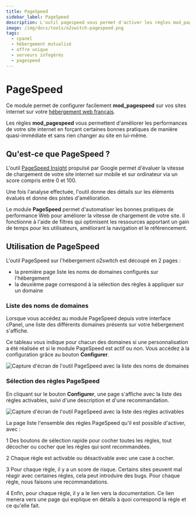 ```yaml
---
title: PageSpeed
sidebar_label: PageSpeed
description: L'outil pagespeed vous permet d'activer les règles mod_pagespeed de votre choix sur les sites internet hébergés. Améliore vos sites.
image: /img/docs/tools/o2switch-pagespeed.png
tags:
  - cpanel
  - hébergement mutualisé
  - offre unique
  - serveurs infogérés
  - pagespeed
---
```


# PageSpeed


Ce module permet de configurer facilement **mod_pagespeed** sur vos sites internet sur votre
[hébergement web français](https://www.o2switch.fr/hebergement-illimite/).

Les règles **mod_pagespeed** vous permettent d'améliorer les performances de votre site internet en forçant certaines
bonnes pratiques de manière quasi-immédiate et sans rien changer au site en lui-même.

<PreviewToolCard tool='o2switch-pagespeed' />

## Qu'est-ce que PageSpeed ?

L'outil [PageSpeed Insight](https://developers.google.com/speed/pagespeed/insights/) propulsé par Google permet
d'évaluer la vitesse de chargement de votre site internet sur mobile et sur ordinateur via un score compris entre 0
et 100.

Une fois l'analyse effectuée, l'outil donne des détails sur les éléments évalués et donne des pistes d'amélioration.

Le module **PageSpeed** permet d'automatiser les bonnes pratiques de performance Web pour améliorer la vitesse de
chargement de votre site. Il fonctionne à l'aide de filtres qui optimisent les ressources apportant un gain de temps
pour les utilisateurs, améliorant la navigation et le référencement.

## Utilisation de PageSpeed

L'outil PageSpeed sur l'hébergement o2switch est découpé en 2 pages :
  * la première page liste les noms de domaines configurés sur l'hébergement
  * la deuxième page correspond à la sélection des règles à appliquer sur un domaine

### Liste des noms de domaines

Lorsque vous accédez au module PageSpeed depuis votre interface cPanel, une liste des différents domaines présents sur
votre hébergement s'affiche.

Ce tableau vous indique pour chacun des domaines si une personnalisation a été réalisée et si le module PageSpeed est
actif ou non. Vous accédez à la configuration grâce au bouton **Configurer**.

<Image
    src="/img/docs/cpanel/o2switch/pagespeed-home.png"
    alt="Capture d'écran de l'outil PageSpeed avec la liste des noms de domaines"
    caption="Liste des noms de domaines configurés avec la personnalisation PageSpeed"
    title="Liste des domaines dans l'outil PageSpeed"/>

### Sélection des règles PageSpeed

En cliquant sur le bouton **Configurer**, une page s'affiche avec la liste des règles activables, suivi d'une
description et d'une recommandation.

<Image
    src="/img/docs/cpanel/o2switch/o2switch-pagespeed-rules.png"
    alt="Capture d'écran de l'outil PageSpeed avec la liste des règles activables"
    caption="Liste des règles PageSpeed activables"
    title="Règles PageSpeed"/>

La page liste l'ensemble des règles PageSpeed qu'il est possible d'activer, avec :

<span className="badge badge--danger">1</span> Des boutons de sélection rapide pour cocher toutes les règles, tout
décocher ou cocher que les règles qui sont recommandées.

<span className="badge badge--danger">2</span> Chaque règle est activable ou désactivable avec une case à cocher.

<span className="badge badge--danger">3</span> Pour chaque règle, il y a un score de risque. Certains sites peuvent
mal réagir avec certaines règles, cela peut introduire des bugs. Pour chaque règle, nous faisons une recommandations.

<span className="badge badge--danger">4</span> Enfin, pour chaque règle, il y a le lien vers la documentation. Ce lien
menera vers une page qui explique en détails à quoi correspond la règle et ce qu'elle fait. 
